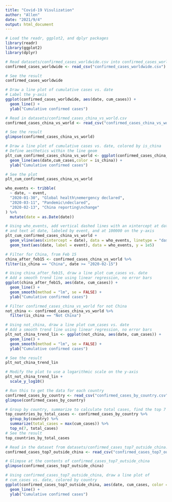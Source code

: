 ```yaml
---
title: "Covid-19 Visulization"
author: "Allen"
date: "2021/9/4"
output: html_document
---
```




```r
# Load the readr, ggplot2, and dplyr packages
library(readr)
library(ggplot2)
library(dplyr)

# Read datasets/confirmed_cases_worldwide.csv into confirmed_cases_worldwide
confirmed_cases_worldwide <- read_csv("confirmed_cases_worldwide.csv")

# See the result
confirmed_cases_worldwide
```



```r
# Draw a line plot of cumulative cases vs. date
# Label the y-axis
ggplot(confirmed_cases_worldwide, aes(date, cum_cases)) +
  geom_line() +
  ylab("Cumulative confirmed cases")
```

```r
# Read in datasets/confirmed_cases_china_vs_world.csv
confirmed_cases_china_vs_world <- read_csv("confirmed_cases_china_vs_world.csv")

# See the result
glimpse(confirmed_cases_china_vs_world)

# Draw a line plot of cumulative cases vs. date, colored by is_china
# Define aesthetics within the line geom
plt_cum_confirmed_cases_china_vs_world <- ggplot(confirmed_cases_china_vs_world) +
  geom_line(aes(date,cum_cases,color = is_china)) +
  ylab("Cumulative confirmed cases")

# See the plot
plt_cum_confirmed_cases_china_vs_world
```

```r
who_events <- tribble(
  ~ date, ~ event,
  "2020-01-30", "Global health\nemergency declared",
  "2020-03-11", "Pandemic\ndeclared",
  "2020-02-13", "China reporting\nchange"
) %>%
  mutate(date = as.Date(date))

# Using who_events, add vertical dashed lines with an xintercept at date
# and text at date, labeled by event, and at 100000 on the y-axis
plt_cum_confirmed_cases_china_vs_world +
  geom_vline(aes(xintercept = date), data = who_events, linetype = "dashed") +
  geom_text(aes(date, label = event), data = who_events, y = 1e5)
```

```r
# Filter for China, from Feb 15
china_after_feb15 <- confirmed_cases_china_vs_world %>%
filter(is_china == "China", date >= "2020-02-15")

# Using china_after_feb15, draw a line plot cum_cases vs. date
# Add a smooth trend line using linear regression, no error bars
ggplot(china_after_feb15, aes(date, cum_cases)) +
  geom_line() +
  geom_smooth(method = "lm", se = FALSE) +
  ylab("Cumulative confirmed cases")
```

```r
# Filter confirmed_cases_china_vs_world for not China
not_china <- confirmed_cases_china_vs_world %>%
  filter(is_china == "Not China")

# Using not_china, draw a line plot cum_cases vs. date
# Add a smooth trend line using linear regression, no error bars
plt_not_china_trend_lin <- ggplot(not_china, aes(date, cum_cases)) +
  geom_line() +
  geom_smooth(method = "lm", se = FALSE) +
  ylab("Cumulative confirmed cases")

# See the result
plt_not_china_trend_lin 
```

```r
# Modify the plot to use a logarithmic scale on the y-axis
plt_not_china_trend_lin + 
  scale_y_log10()
```

```r
# Run this to get the data for each country
confirmed_cases_by_country <- read_csv("confirmed_cases_by_country.csv")
glimpse(confirmed_cases_by_country)

# Group by country, summarize to calculate total cases, find the top 7
top_countries_by_total_cases <- confirmed_cases_by_country %>%
  group_by(country) %>%
  summarize(total_cases = max(cum_cases)) %>%
  top_n(7, total_cases)
# See the result
top_countries_by_total_cases
```

```r
# Read in the dataset from datasets/confirmed_cases_top7_outside_china.csv
confirmed_cases_top7_outside_china <- read_csv("confirmed_cases_top7_outside_china.csv")

# Glimpse at the contents of confirmed_cases_top7_outside_china
glimpse(confirmed_cases_top7_outside_china)

# Using confirmed_cases_top7_outside_china, draw a line plot of
# cum_cases vs. date, colored by country
ggplot(confirmed_cases_top7_outside_china, aes(date, cum_cases, color = country)) +
  geom_line() +
  ylab("Cumulative confirmed cases")
```